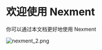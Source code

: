 # 欢迎使用 Nexment
你可以通过本文档更好地使用 Nexment

![nexment_2.png](https://i.loli.net/2020/07/29/MsAdYw4cPWiIHk3.png)
